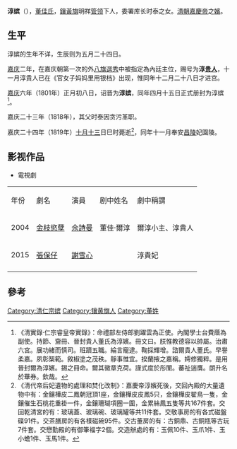 '''淳嫔'''（{{bd|18世纪|？|1819年|[[十月十三|十月十三]]日|catIdx=D淳嬪}}），[[董佳氏|董佳氏]]，[[鑲黃旗|鑲黃旗]]明祥[[管领_(八旗)|管领]]下人，委署库长时泰之女。[[清朝|清朝]][[嘉慶帝|嘉慶帝]]之[[嬪|嬪]]。

==生平==

淳嫔的生年不详，生辰则为五月二十四日。

[[嘉庆|嘉庆]]二年，在嘉庆朝第一次的外[[八旗選秀|八旗選秀]]中被指定為內廷主位，赐号为'''淳[[贵人|贵人]]'''，十一月淳貴人已在《官女子妈妈里用银档》出现，惟同年十二月二十八日才进宫。

[[嘉庆|嘉庆]]六年（1801年）正月初八日，诏晋为'''淳嫔'''，同年四月十五日正式册封为淳嫔<ref>《清實錄‧仁宗睿皇帝實錄》：命禮部左侍郎劉躍雲為正使。內閣學士台費蔭為副使。持節、齎冊、晉封貴人董氏為淳嬪。冊文曰。朕惟教德容以帥屬。治肅六宮。展功緒而慎司。班躋五職。綸言寵逮。鞠採輝增。諮爾貴人董氏。早譽柔嘉。夙彰榘範。敘椒塗之茂秩。靜事惟宜。揆蘭掖之嘉稱。嫮修獨粹。是用晉封爾為淳嬪。錫之冊命。爾其徽章克荷。謹式度於彤闈。蕃祉遄膺。朗升名於華券。欽哉。</ref>。

嘉庆二十三年（1818年），其父时泰因贪污革职。

嘉庆二十四年（1819年）[[十月十三|十月十三]]日巳时薨逝<ref>《清代帝后妃遺物的處理和焚化改制》：嘉慶帝淳嬪死後，交回內殿的大量遺物中有：金鑲樺皮二鳳朝冠頂1座，金鑲樺皮皮鳳5只，金鑲樺皮翟鳥一隻，金鑲催生石桃花重褂一件，金鑲珊瑚項圈一圍，金累絲鳳五隻等共167件套。交回乾清宮的有：玻璃蓋、玻璃碗、玻璃罐等共11件套。交敬事房的有各式磁盤碟91件。交茶膳房的有各樣磁碗95件。交古董房的有：古銅鼎、古銅瓶等古玩7件套。交懋勤殿的有御筆福字2個。交造辦處的有：玉佩10件、玉爪1件、玉小蟾1件、玉馬1件。 </ref>，同年十一月奉安[[清昌陵|昌陵]]妃園陵。

==影视作品==
*電視劇
{| class="wikitable"
|-  style="background:cornflowerblue; color:white; text-align:center;"
|年份
|劇名
|演員
|剧中姓名
|劇中稱謂
|-
|2004||[[金枝慾孽|金枝慾孽]]||[[佘詩曼|佘詩曼]]||董佳·爾淳||爾淳小主、淳貴人
|-
|2015||[[張保仔_(2015年電視劇)|張保仔]]||[[謝雪心|謝雪心]]||||淳貴妃
|-
|}

==參考==
{{reflist}}

{{清朝人物小作品}}
[[Category:清仁宗嫔|Category:清仁宗嫔]]
[[Category:镶黄旗人|Category:镶黄旗人]]
[[Category:董姓|Category:董姓]]